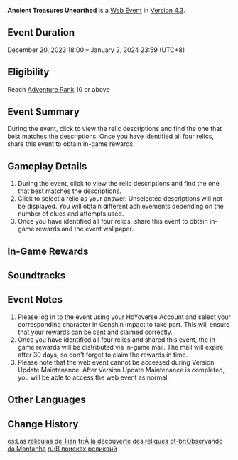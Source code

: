 {{Event Tabs}}
{{Event
|name              = Ancient Treasures Unearthed
|image             = Ancient Treasures Unearthed.jpg
|type              = Web
|group             = Web
|time_known        = yes
|time_start        = 2023-12-20 18:00:00
|time_start_offset = GMT+8
|time_end          = 2024-01-02 23:59:59
|time_end_offset   = GMT+8
|link              = https://genshin.hoyoverse.com/en/news/detail/114111
|link2             = https://act.hoyoverse.com/ys/event/e20231220sanxingdui/index.html
|link2name         = Event Page
|characters        = Zhongli;Iron Tongue Tian
}}
{{Description|"If you're free for the day, perhaps we could take a stroll together?"<br>Iron Tongue Tian has recently finished writing a new story. Enjoy some leisure time with Zhongli as you listen to the story, look through the pictures, and choose relics together.}}
'''Ancient Treasures Unearthed''' is a [[Web Event]] in [[Version 4.3]].

==Event Duration==
December 20, 2023 18:00 – January 2, 2024 23:59 (UTC+8)

==Eligibility==
Reach [[Adventure Rank]] 10 or above

==Event Summary==
During the event, click to view the relic descriptions and find the one that best matches the descriptions. Once you have identified all four relics, share this event to obtain in-game rewards.

==Gameplay Details==
# During the event, click to view the relic descriptions and find the one that best matches the descriptions.
# Click to select a relic as your answer. Unselected descriptions will not be displayed. You will obtain different achievements depending on the number of clues and attempts used.
# Once you have identified all four relics, share this event to obtain in-game rewards and the event wallpaper.

==In-Game Rewards==
{{Card List|delim=;|show_caption=1|Primogem*40;Mora*20,000;Adventurer's Experience*3}}

==Soundtracks==
{{Soundtracks by Category Table|type=eventgameplay}}

==Event Notes==
# Please log in to the event using your HoYoverse Account and select your corresponding character in Genshin Impact to take part. This will ensure that your rewards can be sent and claimed correctly.
# Once you have identified all four relics and shared this event, the in-game rewards will be distributed via in-game mail. The mail will expire after 30 days, so don't forget to claim the rewards in time.
# Please note that the web event cannot be accessed during Version Update Maintenance. After Version Update Maintenance is completed, you will be able to access the web event as normal.

==Other Languages==
{{Other Languages
|en      = Ancient Treasures Unearthed
|zhs     = 开山览物
|zhs_rm  = 
|zht     = 開山覽物
|zht_rm  = 
|zh_tl   = 
|ja      = 開山博物
|ja_rm   = Kaisan Hakubutsu
|ja_tl   = 
|ko      = 산속의 유물
|ko_rm   = Sansok-ui Yumul
|ko_tl   = Relics in the Mountains
|es      = Las reliquias de Tian
|es_tl   = The Relics of Tian
|fr      = À la découverte des reliques
|fr_tl   = Discovering Relics
|ru      = В поисках Реликвий
|ru_tl   = In Search of Relics
|th      = เปิดเขาทัศนาจร
|th_rm   = 
|th_tl   = 
|vi      = Phiêu Lưu Trong Núi
|vi_tl   = 
|de      = Erkundung in den Bergen
|de_tl   = Exploration in the Mountains
|id      = Penjelajahan di Pegunungan
|id_tl   = Exploration in the Mountains
|pt      = Observando da Montanha
|pt_tl   = 
|tr      = Kadim Hazineler Ortaya Çıkarıldı
|tr_tl   = 
|it      = Alla scoperta di antichi tesori
|it_tl   = 
}}

==Change History==
{{Change History|4.3}}

[[es:Las reliquias de Tian]]
[[fr:À la découverte des reliques]]
[[pt-br:Observando da Montanha]]
[[ru:В поисках реликвий]]